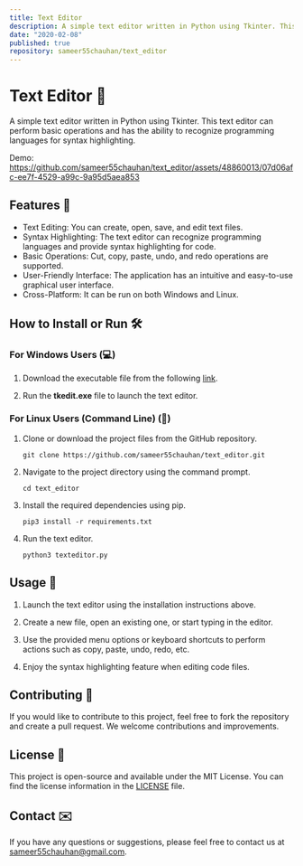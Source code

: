 ```yaml
---
title: Text Editor
description: A simple text editor written in Python using Tkinter. This text editor can perform basic operations and has the ability to recognize programming languages for syntax highlighting.
date: "2020-02-08"
published: true
repository: sameer55chauhan/text_editor
---
```



# Text Editor 📝

A simple text editor written in Python using Tkinter. This text editor can perform basic operations and has the ability to recognize programming languages for syntax highlighting.

Demo:
https://github.com/sameer55chauhan/text_editor/assets/48860013/07d06afc-ee7f-4529-a99c-9a95d5aea853

## Features 🚀

- Text Editing: You can create, open, save, and edit text files.
- Syntax Highlighting: The text editor can recognize programming languages and provide syntax highlighting for code.
- Basic Operations: Cut, copy, paste, undo, and redo operations are supported.
- User-Friendly Interface: The application has an intuitive and easy-to-use graphical user interface.
- Cross-Platform: It can be run on both Windows and Linux.

## How to Install or Run 🛠️

### For Windows Users (💻)

1. Download the executable file from the following [link](https://drive.google.com/open?id=1uHkwO7NBLIIX5769gmfvy9fZa4OCMq-r).

2. Run the **tkedit.exe** file to launch the text editor.

### For Linux Users (Command Line) (🐧)

1. Clone or download the project files from the GitHub repository.

   ```shell
   git clone https://github.com/sameer55chauhan/text_editor.git
   ```

2. Navigate to the project directory using the command prompt.

   ```shell
   cd text_editor
   ```

3. Install the required dependencies using pip.

   ```shell
   pip3 install -r requirements.txt
   ```

4. Run the text editor.

   ```shell
   python3 texteditor.py
   ```

## Usage 📖

1. Launch the text editor using the installation instructions above.

2. Create a new file, open an existing one, or start typing in the editor.

3. Use the provided menu options or keyboard shortcuts to perform actions such as copy, paste, undo, redo, etc.

4. Enjoy the syntax highlighting feature when editing code files.

## Contributing 🤝

If you would like to contribute to this project, feel free to fork the repository and create a pull request. We welcome contributions and improvements.

## License 📄

This project is open-source and available under the MIT License. You can find the license information in the [LICENSE](LICENSE) file.

## Contact ✉️

If you have any questions or suggestions, please feel free to contact us at [sameer55chauhan@gmail.com](mailto:sameer55chauhan@gmail.com).

